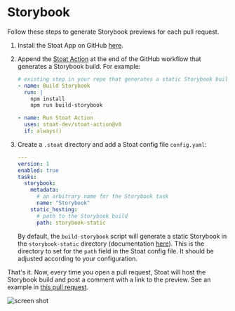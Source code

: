 
# Storybook

Follow these steps to generate Storybook previews for each pull request.

1. Install the Stoat App on GitHub [here](https://github.com/apps/stoat-app).

2. Append the [Stoat Action](https://github.com/stoat-dev/stoat-action) at the end of the GitHub workflow that generates a Storybook build. For example:

    ```yaml title=".github/workflows/storybook.yaml"
    # existing step in your repo that generates a static Storybook build
    - name: Build Storybook
      run: |
        npm install
        npm run build-storybook

    - name: Run Stoat Action
      uses: stoat-dev/stoat-action@v0
      if: always()
    ```

3. Create a `.stoat` directory and add a Stoat config file `config.yaml`:

    ```yaml title=".stoat/config.yaml"
    ---
    version: 1
    enabled: true
    tasks:
      storybook:
        metadata:
          # an arbitrary name for the Storybook task
          name: "Storybook"
        static_hosting:
          # path to the Storybook build
          path: storybook-static
    ```

    By default, the `build-storybook` script will generate a static Storybook in the `storybook-static` directory (documentation [here](https://storybook.js.org/tutorials/intro-to-storybook/react/en/deploy)). This is the directory to set for the `path` field in the Stoat config file. It should be adjusted according to your configuration.

That's it. Now, every time you open a pull request, Stoat will host the Storybook build and post a comment with a link to the preview. See an example in [this pull request](https://github.com/stoat-dev/examples/pull/1).

![screen shot](https://user-images.githubusercontent.com/1933157/204390272-50819944-71bf-4037-b63f-5514c5c04edd.png)

<TipUseCli />

